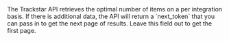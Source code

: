 <ParamField query="page_token" type="string" optional>
  The Trackstar API retrieves the optimal number of items on a per integration basis.
  If there is additional data, the API will return a `next_token` that you can pass in to get the next page of results.
  Leave this field out to get the first page.
</ParamField>
